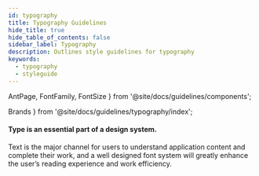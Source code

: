 ```yaml
---
id: typography
title: Typography Guidelines
hide_title: true
hide_table_of_contents: false
sidebar_label: Typography
description: Outlines style guidelines for typography
keywords:
  - typography
  - styleguide
---
```


  AntPage,
  FontFamily,
  FontSize
} from '@site/docs/guidelines/components';

  Brands
} from '@site/docs/guidelines/typography/index';


<AntPage title="Typography" icon="typography">
  <div type="section">
    <h4>Type is an essential part of a design system. </h4>
    <p>Text is the major channel for users to understand application content and complete their work, and a well designed font system will greatly enhance the user’s reading experience and work efficiency.</p>
  </div>
  <Brands />
</AntPage>
